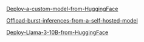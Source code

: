 [Deploy-a-custom-model-from-HuggingFace](Examples/Deploy-a-custom-model-from-HuggingFace)

[Offload-burst-inferences-from-a-self-hosted-model](Examples/Offload-burst-inferences-from-a-self-hosted-model)

[Deploy-Llama-3-10B-from-HuggingFace](Examples/Deploy-Llama-3-10B-from-HuggingFace)
